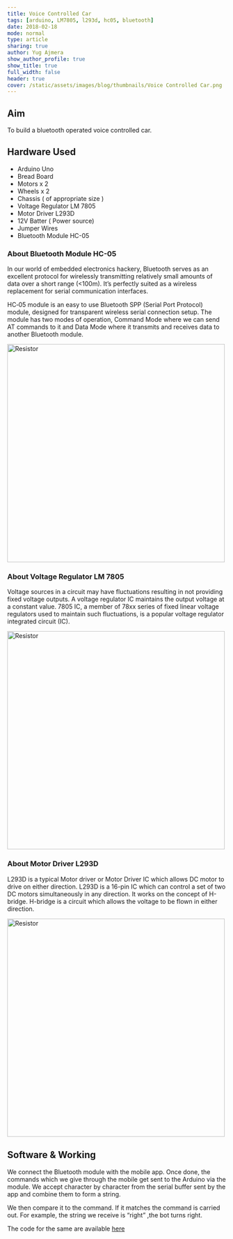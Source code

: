 ```yaml
---
title: Voice Controlled Car
tags: [arduino, LM7805, l293d, hc05, bluetooth]
date: 2018-02-18
mode: normal
type: article
sharing: true
author: Yug Ajmera
show_author_profile: true
show_title: true
full_width: false
header: true
cover: /static/assets/images/blog/thumbnails/Voice Controlled Car.png
---
```


## Aim

To build a bluetooth operated voice controlled car.

## Hardware Used

- Arduino Uno
- Bread Board
- Motors x 2
- Wheels x 2
- Chassis ( of appropriate size )
- Voltage Regulator LM 7805
- Motor Driver L293D
- 12V Batter ( Power source)
- Jumper Wires
- Bluetooth Module HC-05

### About Bluetooth Module HC-05

In our world of embedded electronics hackery, Bluetooth serves as an excellent protocol for wirelessly transmitting relatively small amounts of data over a short range (<100m). It’s perfectly suited as a wireless replacement for serial communication interfaces.

HC‐05 module is an easy to use Bluetooth SPP (Serial Port Protocol) module, designed for transparent wireless serial connection setup. The module has two modes of operation, Command Mode where we can send AT commands to it and Data Mode where it transmits and receives data to another Bluetooth module.

<Image
  src="/static/assets/images/blog/Voice-Controlled-Car/1.png"
  alt="Resistor"
  width="500"
  height="500"
/>

### About Voltage Regulator LM 7805

Voltage sources in a circuit may have fluctuations resulting in not providing fixed voltage outputs. A voltage regulator IC maintains the output voltage at a constant value. 7805 IC, a member of 78xx series of fixed linear voltage regulators used to maintain such fluctuations, is a popular voltage regulator integrated circuit (IC).

<Image
  src="/static/assets/images/blog/Voice-Controlled-Car/2.png"
  alt="Resistor"
  width="500"
  height="500"
/>

### About Motor Driver L293D

L293D is a typical Motor driver or Motor Driver IC which allows DC motor to drive on either direction. L293D is a 16-pin IC which can control a set of two DC motors simultaneously in any direction. It works on the concept of H-bridge. H-bridge is a circuit which allows the voltage to be flown in either direction.

<Image
  src="/static/assets/images/blog/Voice-Controlled-Car/3.png"
  alt="Resistor"
  width="500"
  height="500"
/>

## Software & Working

We connect the Bluetooth module with the mobile app. Once done, the commands which we give through the mobile get sent to the Arduino via the module. We accept character by character from the serial buffer sent by the app and combine them to form a string.

We then compare it to the command. If it matches the command is carried out. For example, the string we receive is “right” ,the bot turns right.

The code for the same are available [here](http://yainnoware.blogspot.in/p/voice-controlled-car.html)

<EmbedItem url="https://www.youtube.com/embed/q5I7UFtxVUY" />
